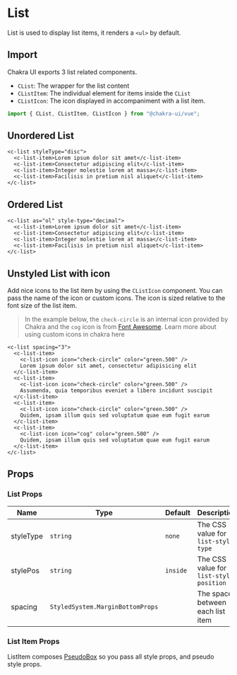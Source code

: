 
<SEO
  title="List"
  description="List is used to display list items"
/>

# List

List is used to display list items, it renders a `<ul>` by default.

## Import

Chakra UI exports 3 list related components.

- `CList`: The wrapper for the list content
- `CListItem`: The individual element for items inside the `CList`
- `CListIcon`: The icon displayed in accompaniment with a list item.

```js
import { CList, CListItem, CListIcon } from "@chakra-ui/vue";
```

## Unordered List

```vue live=true
<c-list styleType="disc">
  <c-list-item>Lorem ipsum dolor sit amet</c-list-item>
  <c-list-item>Consectetur adipiscing elit</c-list-item>
  <c-list-item>Integer molestie lorem at massa</c-list-item>
  <c-list-item>Facilisis in pretium nisl aliquet</c-list-item>
</c-list>
```

## Ordered List

```vue live=true
<c-list as="ol" style-type="decimal">
  <c-list-item>Lorem ipsum dolor sit amet</c-list-item>
  <c-list-item>Consectetur adipiscing elit</c-list-item>
  <c-list-item>Integer molestie lorem at massa</c-list-item>
  <c-list-item>Facilisis in pretium nisl aliquet</c-list-item>
</c-list>
```

## Unstyled List with icon

Add nice icons to the list item by using the `CListIcon` component. You can pass
the name of the icon or custom icons. The icon is sized relative to the font
size of the list item.

> In the example below, the `check-circle` is an internal icon provided by Chakra and the `cog` icon is from [Font Awesome](https://fontawesome). Learn more about using custom icons in chakra <nuxt-link to="/icon">here</nuxt-link>

```vue live=true
<c-list spacing="3">
  <c-list-item>
    <c-list-icon icon="check-circle" color="green.500" />
    Lorem ipsum dolor sit amet, consectetur adipisicing elit
  </c-list-item>
  <c-list-item>
    <c-list-icon icon="check-circle" color="green.500" />
    Assumenda, quia temporibus eveniet a libero incidunt suscipit
  </c-list-item>
  <c-list-item>
    <c-list-icon icon="check-circle" color="green.500" />
    Quidem, ipsam illum quis sed voluptatum quae eum fugit earum
  </c-list-item>
  <c-list-item>
    <c-list-icon icon="cog" color="green.500" />
    Quidem, ipsam illum quis sed voluptatum quae eum fugit earum
  </c-list-item>
</c-list>
```

## Props

### List Props

| Name      | Type                             | Default  | Description                             |
| --------- | -------------------------------- | -------- | --------------------------------------- |
| styleType | `string`                         | `none`   | The CSS value for `list-style-type`     |
| stylePos  | `string`                         | `inside` | The CSS value for `list-style-position` |
| spacing   | `StyledSystem.MarginBottomProps` |          | The space between each list item        |

### List Item Props

ListItem composes [PseudoBox](/pseudobox) so you pass all style props, and
pseudo style props.

